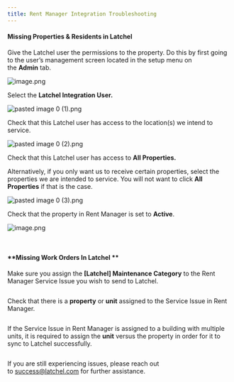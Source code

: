 ```yaml
---
title: Rent Manager Integration Troubleshooting
---
```


#### Missing Properties & Residents in Latchel


Give the Latchel user the permissions to the property. Do this by first going to the user’s management screen located in the setup menu on the **Admin** tab.

<Frame>
  <img src="/images/rtaImage-2-1.jpg" alt="image.png"/>
</Frame>



Select the **Latchel Integration ****User****.**

<Frame>
  <img src="/images/rtaImage-2-2.jpg" alt="pasted image 0 (1).png"/>
</Frame>



Check that this Latchel user has access to the location(s) we intend to service.

<Frame>
  <img src="/images/rtaImage-2-3.jpg" alt="pasted image 0 (2).png"/>
</Frame>



Check that this Latchel user has access to **All Properties.**

Alternatively, if you only want us to receive certain properties, select the properties we are intended to service. You will not want to click **All Properties** if that is the case.
<Frame>
  <img src="/images/rtaImage-2-4.jpg" alt="pasted image 0 (3).png"/>
</Frame>


Check that the property in Rent Manager is set to **Active**.

<Frame>
  <img src="/images/rtaImage-2-5.jpg" alt="image.png"/>
</Frame>

 

#### **Missing Work Orders In Latchel **


Make sure you assign the **\[Latchel\] Maintenance Category** to the Rent Manager Service Issue you wish to send to Latchel.

<Frame>
  <img src="/images/Screen_Shot_2020_06_25_at_11_41_56_AM.png" alt=""/>
</Frame>




Check that there is a **property** or **unit** assigned to the Service Issue in Rent Manager.


<Frame>
  <img src="/images/Screen_Shot_2020_06_25_at_11_41_56_AM-1.webp" alt=""/>
</Frame>


If the Service Issue in Rent Manager is assigned to a building with multiple units, it is required to assign the **unit** versus the property in order for it to sync to Latchel successfully.

<Frame>
  <img src="/images/Screen_Shot_2020_06_25_at_11_41_56_AM-1.png" alt=""/>
</Frame>


If you are still experiencing issues, please reach out to [success@latchel.com](mailto:success@latchel.com) for further assistance.

